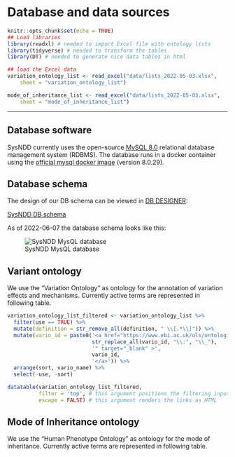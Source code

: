 # Database and data sources {#database-structure}

```r
knitr::opts_chunk$set(echo = TRUE)
## Load libraries
library(readxl) # needed to import Excel file with ontology lists
library(tidyverse) # needed to transform the tables
library(DT) # needed to generate nice data tables in html
```

```r
## load the Excel data
variation_ontology_list <- read_excel("data/lists_2022-05-03.xlsx", 
    sheet = "variation_ontology_list")

mode_of_inheritance_list <- read_excel("data/lists_2022-05-03.xlsx", 
    sheet = "mode_of_inheritance_list")
```
---

## Database software 

SysNDD currently uses the open-source [MySQL 8.0](https://dev.mysql.com/doc/relnotes/mysql/8.0/en/) relational database management system (RDBMS).
The database runs in a docker container using the [official mysql docker image](https://hub.docker.com/_/mysql) (version 8.0.29).

## Database schema

The design of our DB schema can be viewed in [DB DESIGNER](https://www.dbdesigner.net/):

<div style="max-width:1000px;">
[SysNDD DB schema](https://dbdesigner.page.link/3Morx9HZxzqt4R379)
</div>

As of 2022-06-07 the database schema looks like this:

<div style="max-width:1000px;">
![SysNDD MysQL database](./static/img/04_01-design-db-schema.png)
</div>


## Variant ontology

We use the "Variation Ontology" as ontology for the annotation of variation effects and mechanisms.
Currently active terms are represented in following table.

```r

variation_ontology_list_filtered <- variation_ontology_list %>%
  filter(use == TRUE) %>%
  mutate(definition = str_remove_all(definition, " \\[.*\\]")) %>%
  mutate(vario_id = paste0('<a href="https://www.ebi.ac.uk/ols/ontologies/vario/terms?iri=http://purl.obolibrary.org/obo/',
                           str_replace_all(vario_id, "\\:", "\\_"),
                           '" target="_blank" >',
                           vario_id,
                           '</a>')) %>%
  arrange(sort, vario_name) %>%
  select(-use, -sort)

datatable(variation_ontology_list_filtered,
          filter = 'top', # this argument positions the filtering input at the top of the table
          escape = FALSE) # this argument renders the links as HTML
```


## Mode of Inheritance ontology

We use the "Human Phenotype Ontology" as ontology for the mode of inheritance.
Currently active terms are represented in following table.

